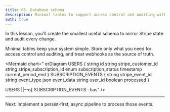 ```yaml
---
title: 05. Database schema
description: Minimal tables to support access control and auditing with webhooks as source of truth.
auth: true
---
```


In this lesson, you'll create the smallest useful schema to mirror Stripe state and audit every change.

Minimal tables keep your system simple. Store only what you need for access control and auditing, and treat webhooks as the source of truth.

<Mermaid
  chart="
erDiagram
  USERS {
    string id
    string stripe_customer_id
    string stripe_subscription_id
    enum subscription_status
    timestamp current_period_end
  }
  SUBSCRIPTION_EVENTS {
    string stripe_event_id
    string event_type
    json event_data
    string user_id
    boolean processed
  }

  USERS ||--o{ SUBSCRIPTION_EVENTS : has"
/>




---

Next: implement a persist‑first, async pipeline to process those events.
